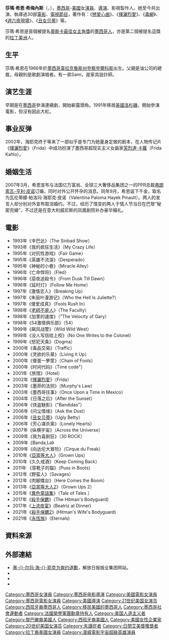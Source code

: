 {{noteTA
|T=zh-hk:莎瑪·希恩;zh-tw:莎瑪·海耶克;zh-cn:萨尔玛·海耶克;
|G1=Show
|G2=Movie
|G3=TV
|1=zh-hk:莎瑪;zh-tw:莎瑪:zh-cn:萨尔玛;
|2=zh-hk:希恩;zh-tw:海耶克:zh-cn:海耶克;
|3=zh-tw:揮灑烈愛;zh-hk:筆姬別戀;zh-cn:弗里达;
|4=zh-hant:弗朗索瓦;zh-hans:弗朗索瓦;zh-tw:法蘭索瓦;
|5=zh-hant:韋拉克魯斯州;zh-hans:韋拉克鲁斯州;zh-tw:維拉克魯斯州;
|6=zh-tw:科亞查科亞柯斯;zh-hant:夸察夸爾科斯;zh-hans:夸察夸尔科斯;
}}
{{藝人
| name         = 莎瑪·海耶克<br><small>{{lang|es|Salma Hayek}}</small>
| 類型         = 女演員
| image        = Salma Hayek Cannes 2015 2 cropped.jpg
| caption      = 莎瑪·海耶克出席[[第68屆坎城影展|第68屆坎城影展]]
| birth_name   = Salma Hayek Jiménez
| birth_date   = {{Birth date and age|mf=yes|1966|9|2}}<ref>{{cite news|title=Monitor|newspaper=[[Entertainment_Weekly|Entertainment Weekly]]|date=Sep 6, 2013|issue=1275|pages=25}}</ref>
| birth_place  = {{MEX}}[[韋拉克魯斯州|韋拉克魯斯州]][[夸察夸爾科斯|夸察夸爾科斯]]
| nationality  = {{MEX}}<br>{{USA}}
| occupation   = 演員、製作人、模特兒
| years_active = 1988年至今
| spouse       = {{marriage|[[弗朗索瓦-亨利·皮诺|弗朗索瓦-亨利·皮诺]]|2009}}
| children     = 1
| website      =
}}

'''莎瑪·希恩·希梅內斯'''（{{lang-es|Salma Hayek Jiménez}}，{{bd|1966年|9月2日|||catIdx=Hayek}}），[[墨西哥|墨西哥]]-[[美國|美國]]女[[演員|演員]]、[[導演|導演]]、影視製作人。她至今共出演、執導過30部[[電影|電影]]、[[電視節目|電視節目]]，著作有：《[[戀愛心曲|戀愛心曲]]》、《[[揮灑烈愛|揮灑烈愛]]》、《[[毒網|毒網]]》、《[[週六夜現場|週六夜現場]]》、《[[丑女贝蒂|丑女贝蒂]]》等。

莎瑪·希恩是首個被提名[[奧斯卡最佳女主角獎|奧斯卡最佳女主角獎]]的[[墨西哥人|墨西哥人]]，亦是第二個被提名這獎的[[拉丁美洲|拉丁美洲]]人。

== 生平 ==
莎瑪·希恩在1966年於[[墨西哥|墨西哥]][[韋拉克魯斯州|韋拉克魯斯州]][[夸察夸爾科斯|夸察夸爾科斯]]出生。父親是油公司的總裁，母親則是歌劇演唱者。有一弟Sami，是家具設計師。

== 演艺生涯 ==
早期是在[[墨西哥|墨西哥]]參演連續劇，開始嶄露頭角。1991年移居[[美國|美國]][[洛杉磯|洛杉磯]]，開始參演電影，但沒有因此大紅。

== 事业反弹 ==
2002年，海耶克终于等来了一部似乎是专门为她量身定做的剧本，在人物传记片《[[揮灑烈愛|揮灑烈愛]]》（Frida）中成功扮演了墨西哥超现实主义女画家[[芙烈達·卡蘿|芙烈達·卡蘿]]（Frida Kahlo）。

== 婚姻生活 ==
2007年3月，希恩宣布与法国亿万富翁、全球三大奢侈品集团之一的PPR总裁[[弗朗索瓦-亨利·皮诺|弗朗索瓦-亨利·皮诺]]订婚，同时对外公开怀孕的消息。同年9月，希恩诞下千金，取名为瓦伦蒂娜·帕洛玛·海耶克·皮诺（Valentina Paloma Hayek Pinault）。两人的发言人却分别对外宣布取消婚约。不过，经历了情变的两人于情人节当日在巴黎“秘密完婚”，不过还是在意大利威尼斯的凤凰剧院补办豪华婚礼。

==電影==
*1993年《辛巴达》（The Sinbad Show）
*1993年《我的疯狂生活》（My Crazy Life）
*1995年《对抗性游戏》（Fair Game）
*1995年《英雄不流淚》（Desperado）
*1995年《神秘的小巷》（Miracle Alley）
*1996年《亡命悍将》（Fled）
*1996年《惡夜追殺令》（From Dusk Till Dawn）
*1996年《延时灯》（Follow Me Home）
*1997年《激情恋人》（Breaking Up）
*1997年《朱丽叶漫游记》（Who the Hell Is Juliette?）
*1997年《傻爱成真》（Fools Rush In）
*1998年《[[老師不是人|老師不是人]]》（The Faculty）
*1998年《加里的速度》（"The Velocity of Gary）
*1998年《54激情俱乐部》（54） 
*1999年《飙风战警》（Wild Wild West）
*1999年《没人写信给上校》（No One Writes to the Colonel）
*1999年《怒犯天条》（Dogma）
*2000年《毒品交易》（Traffic）
*2000年《灵欲的乐章》（Living It Up）
*2000年《傻蛋一箩筐》（Chain of Fools）
*2000年《时间代码》（Time code"）
*2001年《旅馆》（Hotel）
*2002年《[[揮灑烈愛|揮灑烈愛]]》（Frida）
*2003年《墨菲的法则》（Murphy's Law）
*2003年《墨西哥往事》（Once Upon a Time in Mexico）
*2004年《日落之后》（After the Sunset）
*2006年《侠盗魅影》（"Bandidas"）
*2006年《问尘情缘》（Ask the Dust）
*2006年《[[丑女贝蒂|丑女贝蒂]]》（Ugly Betty）
*2006年《芳心谋杀案》（Lonely Hearts）
*2007年《纵横宇宙》（Across the Universe）
*2009年《我为喜剧狂》（30 ROCK）
*2009年《Banda,La》
*2009年《向达伦大冒险》（Cirque du Freak）
*2010年《[[亞當等大人|亞當等大人]]》（Grown Ups）
*2010年《久久戒酒》（Keep Coming Back）
*2011年 《穿靴子的猫》（Puss in Boots）
*2012年《野蛮人》（Savages）​
*2012年《肉腳擂台》（Here Comes the Boom）
*2013年《[[亞當等大人2|亞當等大人2]]》（Grown Ups 2）
*2015年《[[異色童話集|異色童話集]]》（Tale of Tales ）
*2017年《[[殺手保鑣|殺手保鑣]]》（The Hitman's Bodyguard)
*2017年《[[上流夜宴|上流夜宴]]》(Beatriz at Dinner)
*2021年《[[殺手保鑣2|殺手保鑣2]]》(Hitman's Wife's Bodyguard)
*2021年《[[永恆族_(電影)|永恆族]]》（Eternals)

==資料來源==
{{REFLIST}}

== 外部連結 ==
{{wikiquote}}
{{commonscat|Salma Hayek|莎瑪·希恩}}
* [https://web.archive.org/web/20121120043448/http://old.jfdaily.com/gb/node2/node142/node156/userobject1ai706532.html 塞-{}-尔玛·海-{}-耶克为爽约道歉]，解放日报报业集团网站。
* {{imdb name|0000161|莎瑪·海耶克}}
* {{people.com}}
* {{instagram|salmahayek|莎瑪·希恩}}

{{Authority control}}
{{DEFAULTSORT:Hayek, Salma}}
[[Category:墨西哥女演員|Category:墨西哥女演員]]
[[Category:墨西哥电影導演|Category:墨西哥电影導演]]
[[Category:美國電影女演員|Category:美國電影女演員]]
[[Category:墨西哥電影女演員|Category:墨西哥電影女演員]]
[[Category:美國導演|Category:美國導演]]
[[Category:21世纪美国女演员|Category:21世纪美国女演员]]
[[Category:西班牙裔墨西哥人|Category:西班牙裔墨西哥人]]
[[Category:移民美國的墨西哥人|Category:移民美國的墨西哥人]]
[[Category:墨西哥社會運動者|Category:墨西哥社會運動者]]
[[Category:法國榮譽軍團勳章持有人|Category:法國榮譽軍團勳章持有人]]
[[Category:美国人道主义者|Category:美国人道主义者]]
[[Category:黎巴嫩裔美國人|Category:黎巴嫩裔美國人]]
[[Category:西班牙裔美國人|Category:西班牙裔美國人]]
[[Category:美國女性企業家|Category:美國女性企業家]]
[[Category:20世纪美国女演员|Category:20世纪美国女演员]]
[[Category:失讀症者|Category:失讀症者]]
[[Category:日間艾美獎獲獎者|Category:日間艾美獎獲獎者]]
[[Category:拉丁裔美國女演員|Category:拉丁裔美國女演員]]
[[Category:漫威電影宇宙超級英雄演員|Category:漫威電影宇宙超級英雄演員]]